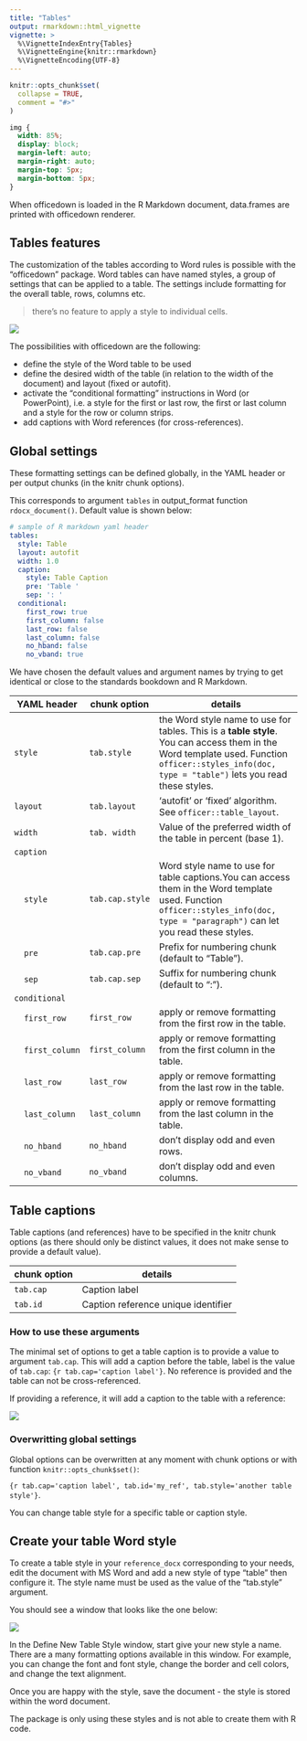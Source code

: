 ```yaml
---
title: "Tables"
output: rmarkdown::html_vignette
vignette: >
  %\VignetteIndexEntry{Tables}
  %\VignetteEngine{knitr::rmarkdown}
  %\VignetteEncoding{UTF-8}
---
```


```r
knitr::opts_chunk$set(
  collapse = TRUE,
  comment = "#>"
)
```

```css
img {
  width: 85%;
  display: block;
  margin-left: auto;
  margin-right: auto;
  margin-top: 5px;
  margin-bottom: 5px;
}
```

When officedown is loaded in the R Markdown document, data.frames 
are printed with officedown renderer. 

## Tables features

The customization of the tables according to Word rules is possible with the
"officedown" package. Word tables can have named styles, a group of settings
that can be applied to a table. The settings include formatting for the overall
table, rows, columns etc.  

> there's no feature to apply a style to individual cells.

![](../man/figures/TABLES-example.png)

The possibilities with officedown are the following:

* define the style of the Word table to be used
* define the desired width of the table (in relation to the width of the document) and layout (fixed or autofit).
* activate the "conditional formatting" instructions in Word (or PowerPoint), i.e. a style for the first or last row, the first or last column and a style for the row or column strips.
* add captions with Word references (for cross-references).


## Global settings

These formatting settings can be defined globally, in the YAML header or 
per output chunks (in the knitr chunk options). 

This corresponds to argument `tables` in output_format function 
`rdocx_document()`. Default value is shown below:

```yaml
# sample of R markdown yaml header
tables: 
  style: Table
  layout: autofit
  width: 1.0
  caption:
    style: Table Caption
    pre: 'Table '
    sep: ': '
  conditional:
    first_row: true
    first_column: false
    last_row: false
    last_column: false
    no_hband: false
    no_vband: true
```

We have chosen the default values and argument names by trying to get 
identical or close to the standards bookdown and R Markdown.

| YAML header | chunk option | details |
|-------------|-----------------|---------------------------------------------------------------------------------------------------------------------------------------------------------------------------------------------------|
| `style` | `tab.style` | the Word style name to use for tables. This is a __table style__. You can access them in the Word template used. Function `officer::styles_info(doc, type = "table")` lets you read these styles. |
| `layout` | `tab.layout` | 'autofit' or 'fixed' algorithm. See `officer::table_layout`. |
| `width` | `tab. width ` | Value of the preferred width of the table in percent (base 1). |
| `caption` |  |  |
|&nbsp;&nbsp;&nbsp;&nbsp;`style` | `tab.cap.style` | Word style name to use for table captions.You can access them  in the Word template used. Function `officer::styles_info(doc, type = "paragraph")` can let you read these styles. |
|&nbsp;&nbsp;&nbsp;&nbsp;`pre` | `tab.cap.pre` | Prefix for numbering chunk (default to "Table "). |
|&nbsp;&nbsp;&nbsp;&nbsp;`sep` | `tab.cap.sep` | Suffix for numbering chunk (default to ": "). |
| `conditional` |  |  |
|&nbsp;&nbsp;&nbsp;&nbsp;`first_row` | `first_row` | apply or remove formatting from the first row in the table. |
|&nbsp;&nbsp;&nbsp;&nbsp;`first_column` | `first_column` | apply or remove formatting from the first column in the table. |
|&nbsp;&nbsp;&nbsp;&nbsp;`last_row` | `last_row` | apply or remove formatting from the last row in the table. |
|&nbsp;&nbsp;&nbsp;&nbsp;`last_column` | `last_column` | apply or remove formatting from the last column in the table. |
|&nbsp;&nbsp;&nbsp;&nbsp;`no_hband` | `no_hband` | don't display odd and even rows. |
|&nbsp;&nbsp;&nbsp;&nbsp;`no_vband` | `no_vband` | don't display odd and even columns. |

## Table captions

Table captions (and references) have to be specified in the knitr chunk options 
(as there should only be distinct values, it does not make sense to 
provide a default value).

| chunk option | details |
|--------------|---------|
| `tab.cap` | Caption label |
| `tab.id` | Caption reference unique identifier |

### How to use these arguments

The minimal set of options to get a table caption is to provide a value 
to argument `tab.cap`. This will add a caption before the table, label is the 
value of `tab.cap`: `{r tab.cap='caption label'}`. No reference 
is provided and the table can not be cross-referenced.

If providing a reference, it will add a caption to the table with a reference: 

![](../man/figures/TABLES-r-chunk.png)

### Overwritting global settings

Global options can be overwritten at any moment with chunk options or 
with function `knitr::opts_chunk$set()`: 

`{r tab.cap='caption label', tab.id='my_ref', tab.style='another table style'}`. 

You can change table style for a specific table or caption style.


## Create your table Word style


To create a table style in your `reference_docx` corresponding to your needs,
edit the document with MS Word and add a new style of type "table" then configure
it. The style name must be used as the value of the "tab.style" argument.


You should see a window that looks like the one below:

![](../man/figures/TABLES-new-style.png)

In the Define New Table Style window, start give your new style a name.
There are a many formatting options available in this window.
For example, you can change the font and font style, change the border
and cell colors, and change the text alignment.

Once you are happy with the style, save the document - the style is stored within 
the word document. 

The package is only using these styles and is not able to create them with
R code.

